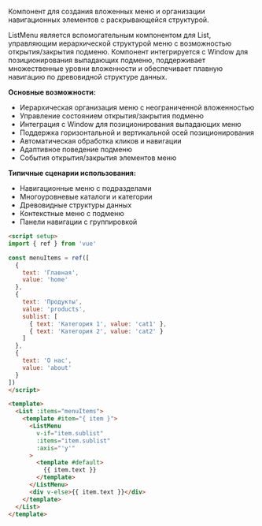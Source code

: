 Компонент для создания вложенных меню и организации навигационных элементов с раскрывающейся структурой.

ListMenu является вспомогательным компонентом для List, управляющим иерархической структурой меню с возможностью открытия/закрытия подменю. Компонент интегрируется с Window для позиционирования выпадающих подменю, поддерживает множественные уровни вложенности и обеспечивает плавную навигацию по древовидной структуре данных.

**Основные возможности:**

- Иерархическая организация меню с неограниченной вложенностью
- Управление состоянием открытия/закрытия подменю
- Интеграция с Window для позиционирования выпадающих меню
- Поддержка горизонтальной и вертикальной осей позиционирования
- Автоматическая обработка кликов и навигации
- Адаптивное поведение подменю
- События открытия/закрытия элементов меню

**Типичные сценарии использования:**

- Навигационные меню с подразделами
- Многоуровневые каталоги и категории
- Древовидные структуры данных
- Контекстные меню с подменю
- Панели навигации с группировкой

```html
<script setup>
import { ref } from 'vue'

const menuItems = ref([
  {
    text: 'Главная',
    value: 'home'
  },
  {
    text: 'Продукты',
    value: 'products',
    sublist: [
      { text: 'Категория 1', value: 'cat1' },
      { text: 'Категория 2', value: 'cat2' }
    ]
  },
  {
    text: 'О нас',
    value: 'about'
  }
])
</script>

<template>
  <List :items="menuItems">
    <template #item="{ item }">
      <ListMenu
        v-if="item.sublist"
        :items="item.sublist"
        :axis="'y'"
      >
        <template #default>
          {{ item.text }}
        </template>
      </ListMenu>
      <div v-else>{{ item.text }}</div>
    </template>
  </List>
</template>
```
